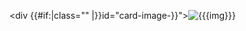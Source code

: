 <noinclude>
{{X/Template
|description=This template adds a card with image, description and button.
|templatedata=
<templatedata>
{
    "description": "",
    "params": {
        "img": {
            "label": "Image",
            "type": "wiki-file-name",
            "required": true,
            "description": "File name with extension."
        },
        "img-class": {
            "label": "Image class",
            "type": "string",
            "description": "CSS classes to apply to the image parent container."
        },
        "title": {
            "label": "Heading",
            "type": "string",
            "required": true,
            "description": "Heading text."
        },
        "text": {
            "label": "Text",
            "type": "string",
            "required": true,
            "description": "Body text."
        },
        "link": {
            "label": "Link",
            "type": "string",
            "required": true,
            "description": "Name of page to which the button links."
        },
        "btn": {
            "label": "Button",
            "type": "string",
            "required": true,
            "description": "Button text."
        }
    }
}
</templatedata>
|preview=
<div class="container p-0">
<div class="row">
<div class="col-12 col-sm-6 col-md-4 d-flex justify-content-center px-0 py-2">
{{X/Card
|img=Undraw-reading-book.png
|title=Example heading
|text=What a beautiful lorem ipsum dolor sit amet placeholder this is. But why not read some articles?
|link=Atlas:Home
|btn=Explore articles
}}
</div>
</div>
</div>
}}</noinclude><includeonly>
<div class="card m-2" style="width: 90%;" id="card-{{lc:{{#replace:{{{title}}}| |-}}}}">
<div {{#if:{{{img-class|}}}|class="{{{img-class}}}" |}}id="card-image-{{lc:{{#replace:{{{title}}}| |-}}}}">[[File:{{{img}}}|class=img-width]]</div>
<div class="card-body" id="card-body-{{lc:{{#replace:{{{title}}}| |-}}}}">
<h5 class="card-title my-2 p-0">{{{title}}}</h5>
<p class="card-text">{{{text}}}</p>
<p class="m-0">{{Link|{{{link}}}|label=<span class="btn btn-primary stretched-link m-0">{{{btn}}}</span>}}</p>
</div>
</div></includeonly>